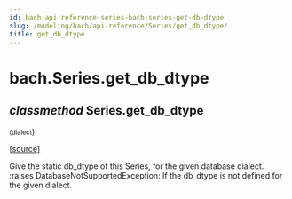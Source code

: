 ```yaml
---
id: bach-api-reference-series-bach-series-get-db-dtype
slug: /modeling/bach/api-reference/Series/get_db_dtype/
title: get_db_dtype
---
```


# bach.Series.get_db_dtype

<div className="method">

## <span className="type-annotation"><em>classmethod</em></span> <span className="additional-name">Series.</span><span className="name">get_db_dtype</span>

<small className="parameter-list">(<span className="parameter" id="dialect">dialect</span></small>)


&#8203;<span className="view-source">[[source]](https://github.com/objectiv/objectiv-analytics/blob/main/bach/bach/series/series.py)</span>

<div className="content">

Give the static db_dtype of this Series, for the given database dialect.
:raises DatabaseNotSupportedException:  If the db_dtype is not defined for the given dialect.


</div>


</div>
